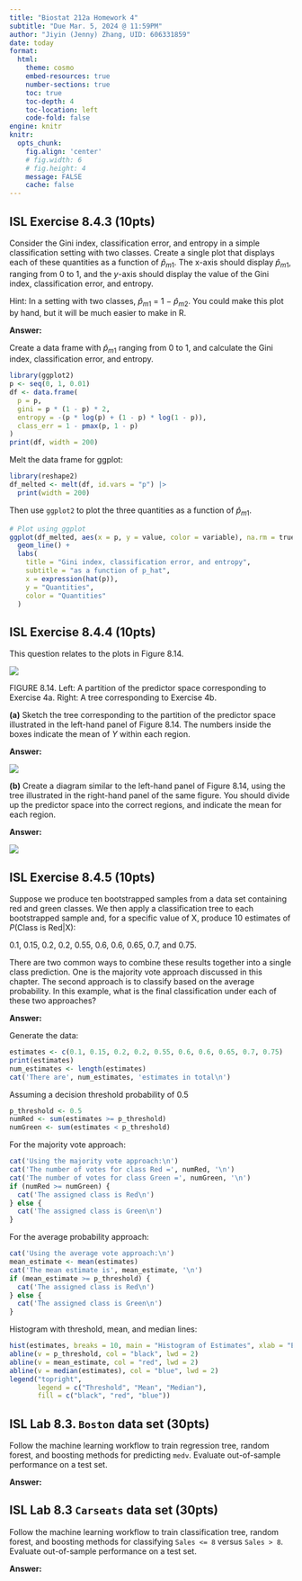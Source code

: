 ```yaml
---
title: "Biostat 212a Homework 4"
subtitle: "Due Mar. 5, 2024 @ 11:59PM"
author: "Jiyin (Jenny) Zhang, UID: 606331859"
date: today
format:
  html:
    theme: cosmo
    embed-resources: true
    number-sections: true
    toc: true
    toc-depth: 4
    toc-location: left
    code-fold: false
engine: knitr
knitr:
  opts_chunk: 
    fig.align: 'center'
    # fig.width: 6
    # fig.height: 4
    message: FALSE
    cache: false
---
```


## ISL Exercise 8.4.3 (10pts)

Consider the Gini index, classification error, and entropy in a simple 
classification setting with two classes. Create a single plot that displays each 
of these quantities as a function of $\hat p_{m1}$. The x-axis should display 
$\hat p_{m1}$, ranging from 0 to 1, and the $y$-axis should display the value of 
the Gini index, classification error, and entropy.

Hint: In a setting with two classes, $\hat p_{m1}$ = 1 − $\hat p_{m2}$. You 
could make this plot by hand, but it will be much easier to make in R.

**Answer:**

Create a data frame with $\hat p_{m1}$ ranging from 0 to 1, and calculate the 
Gini index, classification error, and entropy. 

```r
library(ggplot2)
p <- seq(0, 1, 0.01)
df <- data.frame(
  p = p,
  gini = p * (1 - p) * 2,
  entropy = -(p * log(p) + (1 - p) * log(1 - p)),
  class_err = 1 - pmax(p, 1 - p)
) 
print(df, width = 200)
```

Melt the data frame for ggplot:

```r
library(reshape2)
df_melted <- melt(df, id.vars = "p") |>
  print(width = 200)
```

Then use `ggplot2` to plot the three quantities as a function of $\hat p_{m1}$.

```r
# Plot using ggplot
ggplot(df_melted, aes(x = p, y = value, color = variable), na.rm = true) +
  geom_line() +
  labs(
    title = "Gini index, classification error, and entropy",
    subtitle = "as a function of p_hat",
    x = expression(hat(p)),
    y = "Quantities",
    color = "Quantities"
  )
```

## ISL Exercise 8.4.4 (10pts)

This question relates to the plots in Figure 8.14.

![](figure8_14.png)

FIGURE 8.14. Left: A partition of the predictor space corresponding to Exercise
4a. Right: A tree corresponding to Exercise 4b.


__(a)__ Sketch the tree corresponding to the partition of the predictor
space illustrated in the left-hand panel of Figure 8.14. The numbers
inside the boxes indicate the mean of $Y$ within each region.

**Answer:**

![](q2_a.jpg)


__(b)__ Create a diagram similar to the left-hand panel of Figure 8.14,
using the tree illustrated in the right-hand panel of the same
figure. You should divide up the predictor space into the correct
regions, and indicate the mean for each region.

**Answer:**

![](q2_b.jpg)

## ISL Exercise 8.4.5 (10pts)

Suppose we produce ten bootstrapped samples from a data set containing red and 
green classes. We then apply a classification tree to each bootstrapped sample 
and, for a specific value of X, produce 10 estimates of $P$(Class is Red|X):

0.1, 0.15, 0.2, 0.2, 0.55, 0.6, 0.6, 0.65, 0.7, and 0.75.

There are two common ways to combine these results together into a single class 
prediction. One is the majority vote approach discussed in this chapter. The 
second approach is to classify based on the average probability. In this 
example, what is the final classification under each of these two approaches?

**Answer:**

Generate the data:

```r
estimates <- c(0.1, 0.15, 0.2, 0.2, 0.55, 0.6, 0.6, 0.65, 0.7, 0.75)
print(estimates)
num_estimates <- length(estimates)
cat('There are', num_estimates, 'estimates in total\n')
```

Assuming a decision threshold probability of 0.5

```r
p_threshold <- 0.5
numRed <- sum(estimates >= p_threshold)
numGreen <- sum(estimates < p_threshold)
```

For the majority vote approach:

```r
cat('Using the majority vote approach:\n')
cat('The number of votes for class Red =', numRed, '\n')
cat('The number of votes for class Green =', numGreen, '\n')
if (numRed >= numGreen) {
  cat('The assigned class is Red\n')
} else {
  cat('The assigned class is Green\n')
}
```
For the average probability approach:

```r
cat('Using the average vote approach:\n')
mean_estimate <- mean(estimates)
cat('The mean estimate is', mean_estimate, '\n')
if (mean_estimate >= p_threshold) {
  cat('The assigned class is Red\n')
} else {
  cat('The assigned class is Green\n')
}
```

Histogram with threshold, mean, and median lines:

```r
hist(estimates, breaks = 10, main = "Histogram of Estimates", xlab = "Estimates", col = "lightblue")
abline(v = p_threshold, col = "black", lwd = 2)
abline(v = mean_estimate, col = "red", lwd = 2)
abline(v = median(estimates), col = "blue", lwd = 2)
legend("topright", 
       legend = c("Threshold", "Mean", "Median"), 
       fill = c("black", "red", "blue"))

```


## ISL Lab 8.3. `Boston` data set (30pts)

Follow the machine learning workflow to train regression tree, random forest, 
and boosting methods for predicting `medv`. Evaluate out-of-sample performance 
on a test set.

**Answer:**



## ISL Lab 8.3 `Carseats` data set (30pts)

Follow the machine learning workflow to train classification tree, random 
forest, and boosting methods for classifying `Sales <= 8` versus `Sales > 8`. 
Evaluate out-of-sample performance on a test set.

**Answer:**



